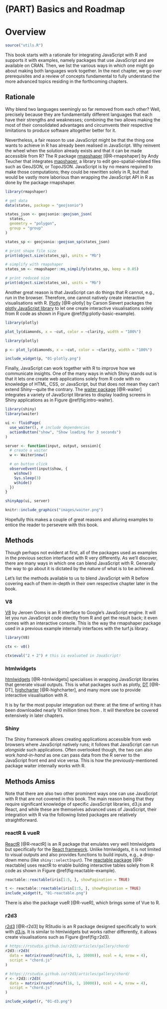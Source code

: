 \mainmatter

# (PART) Basics and Roadmap {-}

# Overview {#intro-overview}

```r
source("utils.R")
```

This book starts with a rationale for integrating JavaScript with R and supports it with examples, namely packages that use JavaScript and are available on CRAN\index{CRAN}. Then, we list the various ways in which one might go about making both languages work together. In the next chapter, we go over prerequisites and a review of concepts fundamental to fully understand the more advanced topics residing in the forthcoming chapters. 

## Rationale {#intro-overview-rationale}

Why blend two languages seemingly so far removed from each other? Well, precisely because they are fundamentally different languages that each have their strengths and weaknesses; combining the two allows making the most of their consolidated advantages and circumvents their respective limitations to produce software altogether better for it. 

Nevertheless, a fair reason to use JavaScript might be that the thing one wants to achieve in R has already been realised in JavaScript. Why reinvent the wheel when the solution already exists and that it can be made accessible from R? The R package [rmapshaper](https://github.com/ateucher/rmapshaper) [@R-rmapshaper] by Andy Teucher that integrates [mapshaper,](https://github.com/mbloch/mapshaper/) a library to edit geo-spatial-related files such as GeoJSON, or TopoJSON. JavaScript is by no means required to make those computations; they could be rewritten solely in R, but that would be vastly more laborious than wrapping the JavaScript API in R as done by the package rmapshaper.

```r
library(rmapshaper)

# get data
data(states, package = "geojsonio")

states_json <- geojsonio::geojson_json(
  states, 
  geometry = "polygon", 
  group = "group"
)

states_sp <- geojsonio::geojson_sp(states_json)

# print shape file size
print(object.size(states_sp), units = "Mb")

# simplify with rmapshaper
states_sm <- rmapshaper::ms_simplify(states_sp, keep = 0.05)

# print reduced size
print(object.size(states_sm), units = "Mb")
```

Another great reason is that JavaScript can do things that R cannot, e.g., run in the browser. Therefore, one cannot natively create interactive visualisations with R. [Plotly](https://plotly-r.com/) [@R-plotly] by Carson Sievert packages the [plotly JavaScript library](https://plot.ly/) to let one create interactive visualisations solely from R code as shown in Figure \@ref(fig:plotly-basic-example).

```r
library(plotly)

plot_ly(diamonds, x = ~cut, color = ~clarity, width = "100%")
```

```r
library(plotly)

p <- plot_ly(diamonds, x = ~cut, color = ~clarity, width = "100%")

include_widget(p, "01-plotly.png")
```

Finally, JavaScript can work together with R to improve how we communicate insights. One of the many ways in which Shiny stands out is that it lets one create web applications solely from R code with no knowledge of HTML, CSS, or JavaScript, but that does not mean they can't extend Shiny---quite the contrary. The [waiter package](http://waiter.john-coene.com/) [@R-waiter] integrates a variety of JavaScript libraries to display loading screens in Shiny applications as in Figure \@ref(fig:intro-waiter).

```r
library(shiny)
library(waiter)

ui <- fluidPage(
  use_waiter(), # include dependencies
  actionButton("show", "Show loading for 3 seconds")
)

server <- function(input, output, session){
  # create a waiter
  w <- Waiter$new()

  # on button click
  observeEvent(input$show, {
    w$show()
    Sys.sleep(3)
    w$hide()
  })
}

shinyApp(ui, server)
```

```r
knitr::include_graphics("images/waiter.png")
```

Hopefully this makes a couple of great reasons and alluring examples to entice the reader to persevere with this book.

## Methods {#intro-methods}

Though perhaps not evident at first, all of the packages used as examples in the previous section interfaced with R very differently. As we'll discover, there are many ways in which one can blend JavaScript with R. Generally the way to go about it is dictated by the nature of what is to be achieved.

Let's list the methods available to us to blend JavaScript with R before covering each of them in-depth in their own respective chapter later in the book.

### V8 {#intro-v8}

[V8](https://github.com/jeroen/v8) by Jeroen Ooms is an R interface to Google's JavaScript engine. It will let you run JavaScript code directly from R and get the result back; it even comes with an interactive console. This is the way the rmapshaper package used in a previous example internally interfaces with the turf.js library.

```r
library(V8)

ctx <- v8()

ctx$eval("2 + 2") # this is evaluated in JavaScript!
```

### htmlwidgets {#intro-htmlwidgets}

[htmlwidgets](http://www.htmlwidgets.org/) [@R-htmlwidgets] specialises in wrapping JavaScript libraries that generate visual outputs. This is what packages such as plotly, [DT](https://rstudio.github.io/DT/) [@R-DT], [highcharter](http://jkunst.com/highcharter/) [@R-highcharter], and many more use to provide interactive visualisation with R.

It is by far the most popular integration out there: at the time of writing it has been downloaded nearly 10 million times from \index{CRAN}. It will therefore be covered extensively in later chapters.

### Shiny {#intro-shiny}

The Shiny framework allows creating applications accessible from web browsers\index{web browser} where JavaScript natively runs; it follows that JavaScript can run _alongside_ such applications. Often overlooked though, the two can also work _hand-in-hand_ as one can pass data from the R server to the JavaScript front end and vice versa. This is how the previously-mentioned package waiter internally works with R.

## Methods Amiss {#intro-amiss}

Note that there are also two other prominent ways one can use JavaScript with R that are not covered in this book. The main reason being that they require significant knowledge of specific JavaScript libraries, d3.js and React, and while these are themselves advanced uses of JavaScript, their integration with R via the following listed packages are relatively straightforward.

### reactR & vueR {#intro-reactr-vuer}

[ReactR](https://react-r.github.io/reactR/) [@R-reactR] is an R package that emulates very well htmlwidgets but specifically for the [React\index{React} framework](https://reactjs.org/). Unlike htmlwidgets, it is not limited to visual outputs and also provides functions to build inputs, e.g., a drop-down menu (like `shiny::selectInput`). The [reactable package](https://glin.github.io/reactable/) [@R-reactable] uses reactR to enable building interactive tables solely from R code as shown in Figure \@ref(fig:reactable-example).

```r
reactable::reactable(iris[1:5, ], showPagination = TRUE)
```

```r
t <- reactable::reactable(iris[1:5, ], showPagination = TRUE)
include_widget(t, "01-reactable.png")
```

There is also the package vueR [@R-vueR], which brings some of \index{Vue}Vue to R.

### r2d3 {#intro-r2d3}

[r2d3](https://rstudio.github.io/r2d3/) [@R-r2d3] by RStudio is an R package designed specifically to work with [d3.js](https://d3js.org/). It is similar to htmlwidgets but works rather differently, it allows create visualisations such as Figure \@ref(fig:r2d3).

```r
# https://rstudio.github.io/r2d3/articles/gallery/chord/
r2d3::r2d3(
  data = matrix(round(runif(16, 1, 10000)), ncol = 4, nrow = 4), 
  script = "chord.js"
)
```

```r
# https://rstudio.github.io/r2d3/articles/gallery/chord/
r <- r2d3::r2d3(
  data = matrix(round(runif(16, 1, 10000)), ncol = 4, nrow = 4), 
  script = "chord.js"
)

include_widget(r, "01-d3.png")
```
